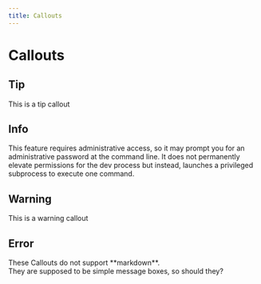 ```yaml
---
title: Callouts
---
```



# Callouts

## Tip

<Callout type="tip" header="Good job!">
  This is a tip callout
  <Example />
</Callout>

## Info

<Callout type="info" header="Whoah!">
  This feature requires administrative access, so it may prompt you for an
  administrative password at the command line. It does not permanently elevate
  permissions for the dev process but instead, launches a privileged subprocess
  to execute one command.
</Callout>

## Warning

<Callout type="warning" header="Dang!">
  This is a warning callout
</Callout>

## Error

<Callout type="error" header="Oops!">
  These Callouts do not support **markdown**.
  <br />
  They are supposed to be simple message boxes, so should they?
</Callout>
